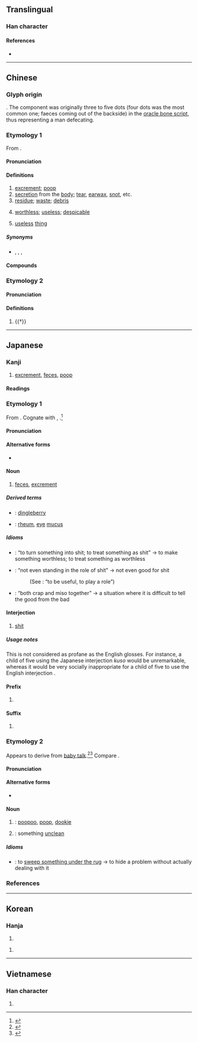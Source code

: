 {{character info}}
==Translingual==

===Han character===
{{Han char|rn=44|rad=尸|as=06|sn=9|four=77294|canj=SFD|ids=⿸尸米}}

====References====
* {{Han ref|kx=0301.250|dkj=07689|dj=0598.150|hdz=20973.060|uh=5C4E|ud=23630|bh=ABCB|bd=43979}}

----

==Chinese==
{{zh-forms}}

===Glyph origin===
{{Han etym}}
{{Han compound|尸|米|ls=ic|ls2=psc|c1=p|c2=s|t1=body|t2=rice}}. The {{lang|zh|米}} component was originally three to five dots (four dots was the most common one; faeces coming out of the backside) in the [[oracle bone script]], thus representing a man defecating.

===Etymology 1===
From {{inh|zh|sit-pro|*kləj||excrement}}.

====Pronunciation====
{{zh-pron
|m=shǐ
|m-s=si3
|dg=сы2
|c=si2
|g=si3
|h=pfs=sṳ́;gd=si3
|j=si2
|mb=sǐ
|md=sāi
|mn=sái/xm,zz:sí/qz:sír/tw:sú
|mn_note=sái - vernacular; sí/sír/sú - literary
|mn-t=sai2
|w=2sr
|x=shr3
|mc=2
|oc=1,1
|cat=n
}}

====Definitions====
{{zh-hanzi}}

# [[excrement]]; [[poop]] {{zh-mw|m:坨|c:篤|c:坺}}
# [[secretion]] from the [[body]]; [[tear]], [[earwax]], [[snot]], etc.
# [[residue]]; [[waste]]; [[debris]]
# {{lb|zh|vulgar}} [[worthless]]; [[useless]]; [[despicable]]
# {{lb|zh|vulgar}} [[useless]] [[thing]]

=====Synonyms=====
* {{sense|excrement}} {{zh-l|糞}}, {{zh-l|大便}}, {{zh-l|糞便}}, {{zh-l|𡲢}}

====Compounds====
{{zh-der|一垺屎|一礐屎|一粒老鼠屎，壞了一鍋粥|半桶屎|厚屎|厚屎尿|厚話屎|好好鱟刣甲屎那流|家己捧屎抹面|屎|屎堆|屎尾|屎尿|屎㞎㞎|屎忽|屎忽鬼|屎桮齒|屎桶|屎殼郎|屎盎|屎礐仔|屎礐仔蟲|屎窟|屎缸蟲|屙屎|慢牛厚屎尿|懶人多屎尿|拉屎|拖屎連|搞屎棍|搦屎搦尿|擔屎|攝屎|放屎|桌頂食飯，桌跤放屎|流目屎|滲屎|滲屎尿|漚屎面|激屎|火屎|炭屎|牛屎色|牛屎鳥仔|牛屎龜|狗屎|狗改不了吃屎|生狂狗食無屎|生雞卵無，放雞屎有|疶屎|目屎|目屎膏|眼屎|瞪屎|老鼠屎|耳屎|胡蠅屎痣|胡蠅舞屎桮|落屎|落屎星|落屎馬|薰屎|話屎|雞屎落塗，也有三寸煙|雞屎運|鼻屎|鼻屎膏|一把屎，一把尿|不拉屎的|乾屎橛|占著茅坑不拉屎|吃了蜜蜂兒屎似的|嘴吃屎|好鞋不踏臭屎|屎棋|屎滾尿流|屎盆子|屎蚵蜋|屎蛋|屎頭巾|拉硬屎|攬狗屎|燥屎|狗吃屎|狗吃熱屎|狗屎堆|狗攬三堆屎|道在屎溺|阿屎|雞屎藤|鳥不生蛋，狗不拉屎|攪屎棍|屎塔}}

===Etymology 2===
{{rfe|zh}}

====Pronunciation====
{{zh-pron
|m=xī
|c=hei1
|mc=1
|oc=2,2
|cat=v
}}

====Definitions====
{{zh-hanzi}}

# {{†}} {{zh-only|殿屎|to groan}}

----

==Japanese==

===Kanji===
{{ja-kanji|grade=|rs=尸06}}

# [[excrement]], [[feces]], [[poop]]

====Readings====
{{ja-readings
|goon=し
|kanon=し
|kun=くそ-, ばば-
}}

===Etymology 1===
{{ja-kanjitab|yomi=k|くそ}}
From {{inh|ja|jpx-pro|*kuso}}. Cognate with {{m|ja|臭い|tr=kusai||stinky, smelly}}, {{m|ja|腐る|tr=kusaru||to rot, to become stinky}}.<ref name="KDJ">{{R:Kokugo Dai Jiten}}</ref>

====Pronunciation====
{{ja-pron|yomi=k|くそ|acc=2|dev=1|acc_ref=DJR,NHK}}

====Alternative forms====
* {{l|ja|糞}}

====Noun====
{{ja-noun|くそ}}

# {{lb|ja|colloquial|sort=くそ}} [[feces]], [[excrement]]

=====Derived terms=====
{{der-top}}
* {{ja-r|屎っ垂れ|くそったれ}}: [[dingleberry]] {{qualifier|vulgar epithet}}
* {{ja-r|目屎|めくそ}}: [[rheum]], [[eye]] [[mucus]]
{{der-bottom}}

=====Idioms=====
{{der-top|Idioms}}
* {{ja-r|屎にする|くそ に する}}: “to turn something into shit; to treat something as shit” → to make something worthless; to treat something as worthless
* {{ja-r|屎の役にも立たぬ|くそ の やく に も たたぬ}}: “not even standing in the role of shit” → not even good for shit
*: (See {{ja-r|役に立つ|やく に たつ}}: “to be useful, to play a role”)
* {{ja-r|屎も味噌も一緒|くそ も みそ も いっしょ}}: “both crap and miso together” → a situation where it is difficult to tell the good from the bad
{{der-bottom}}

====Interjection====
{{ja-pos|interjection|くそ}}

# {{lb|ja|sort=くそ|expletive}} [[shit]]

=====Usage notes=====
This is not considered as profane as the English glosses. For instance, a child of five using the Japanese interjection ''kuso'' would be unremarkable, whereas it would be very socially inappropriate for a child of five to use the English interjection {{m|en|shit}}.

====Prefix====
{{ja-pos|prefix|くそ}}

# {{non-gloss definition|A [[derogatory]] prefix.}}
#: {{ja-usex|'''屎'''爺い|'''くそ'''じじい|'''crappy''' old man}}

====Suffix====
{{ja-pos|suffix|くそ}}

# {{non-gloss definition|A [[derogatory]] [[emphasis|emphasizing]] suffix.}}
#: {{ja-usex|下手'''屎'''|へた'''くそ'''|'''crappy''' bad at something; to be '''shit''' at doing something}}
#: {{ja-usex|襤褸'''屎'''|ぼろ'''くそ'''|broken down '''for shit''', raggedy-'''ass'''}}

===Etymology 2===
{{ja-kanjitab|yomi=k|ばば}}
Appears to derive from [[baby talk]].<ref name="KDJ">{{R:Kokugo Dai Jiten}}</ref><ref name="DJR">{{R:Daijirin}}</ref> Compare {{cog|en|poopoo}}.

====Pronunciation====
{{ja-pron|yomi=k|ばば|acc=0|acc_ref=DJR|acc2=2|acc2_ref=DJR}}

====Alternative forms====
* {{l|ja|糞}}

====Noun====
{{ja-noun|ばば}}

# {{qualifier|children's word}}: [[poopoo]], [[poop]], [[dookie]]
# {{qualifier|children's word}}: something [[unclean]]

=====Idioms=====
{{der-top|Idioms}}
* {{ja-r|猫屎する|ねこばばする}}: to [[sweep something under the rug]] → to hide a problem without actually dealing with it {{qualifier|from how a cat will bury its poop}}
{{der-bottom}}

===References===
<references/>

----

==Korean==

===Hanja===
{{ko-hanja|똥|시}}

# {{hanja form of|시|[[feces]], [[excrement]]}}

{{ko-hanja|끙끙거리다|끙끙거릴|히}}

# {{rfdef|ko|sort=尸06}}

----

==Vietnamese==

===Han character===
{{vi-hantu|[[thỉ]], [[xái]]|rs=尸06}}

# {{rfdef|vi|sort=尸06}}